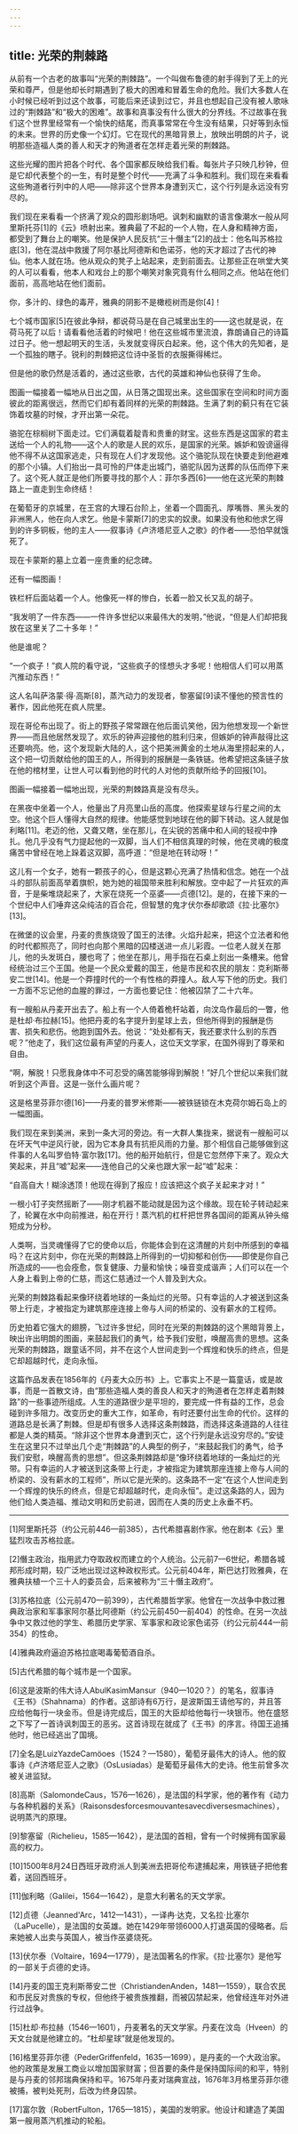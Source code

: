 ```yaml
---
---
---
```

title: 光荣的荆棘路
---






从前有一个古老的故事叫“光荣的荆棘路”。一个叫做布鲁德的射手得到了无上的光荣和尊严，但是他却长时期遇到了极大的困难和冒着生命的危险。我们大多数人在小时候已经听到过这个故事，可能后来还读到过它，并且也想起自己没有被人歌咏过的“荆棘路”和“极大的困难”。故事和真事没有什么很大的分界线。不过故事在我们这个世界里经常有一个愉快的结尾，而真事常常在今生没有结果，只好等到永恒的未来。世界的历史像一个幻灯。它在现代的黑暗背景上，放映出明朗的片子，说明那些造福人类的善人和天才的殉道者在怎样走着光荣的荆棘路。

这些光耀的图片把各个时代、各个国家都反映给我们看。每张片子只映几秒钟，但是它却代表整个的一生，有时是整个时代——充满了斗争和胜利。我们现在来看看这些殉道者行列中的人吧——除非这个世界本身遭到灭亡，这个行列是永远没有穷尽的。

我们现在来看看一个挤满了观众的圆形剧场吧。讽刺和幽默的语言像潮水一般从阿里斯托芬[1]的《云》喷射出来。雅典最了不起的一个人物，在人身和精神方面，都受到了舞台上的嘲笑。他是保护人民反抗“三十僭主”[2]的战士：他名叫苏格拉底[3]，他在混战中救援了阿尔基比阿德斯和色诺芬，他的天才超过了古代的神仙。他本人就在场。他从观众的凳子上站起来，走到前面去。让那些正在哄堂大笑的人可以看看，他本人和戏台上的那个嘲笑对象究竟有什么相同之点。他站在他们面前，高高地站在他们面前。

你，多汁的、绿色的毒芹，雅典的阴影不是橄榄树而是你[4]！

七个城市国家[5]在彼此争辩，都说荷马是在自己城里出生的——这也就是说，在荷马死了以后！请看看他活着的时候吧！他在这些城市里流浪，靠朗诵自己的诗篇过日子。他一想起明天的生活，头发就变得灰白起来。他，这个伟大的先知者，是一个孤独的瞎子。锐利的荆棘把这位诗中圣哲的衣服撕得稀烂。

但是他的歌仍然是活着的，通过这些歌，古代的英雄和神仙也获得了生命。

图画一幅接着一幅地从日出之国，从日落之国现出来。这些国家在空间和时间方面彼此的距离很远，然而它们却有着同样的光荣的荆棘路。生满了刺的蓟只有在它装饰着坟墓的时候，才开出第一朵花。

骆驼在棕榈树下面走过。它们满载着靛青和贵重的财宝。这些东西是这国家的君主送给一个人的礼物——这个人的歌是人民的欢乐，是国家的光荣。嫉妒和毁谤逼得他不得不从这国家逃走，只有现在人们才发现他。这个骆驼队现在快要走到他避难的那个小镇。人们抬出一具可怜的尸体走出城门，骆驼队因为送葬的队伍而停下来了。这个死人就正是他们所要寻找的那个人：菲尔多西[6]——他在这光荣的荆棘路上一直走到生命终结！

在葡萄牙的京城里，在王宫的大理石台阶上，坐着一个圆面孔、厚嘴唇、黑头发的非洲黑人，他在向人求乞。他是卡蒙斯[7]的忠实的奴隶。如果没有他和他求乞得到的许多铜板，他的主人——叙事诗《卢济塔尼亚人之歌》的作者——恐怕早就饿死了。

现在卡蒙斯的墓上立着一座贵重的纪念碑。

还有一幅图画！

铁栏杆后面站着一个人。他像死一样的惨白，长着一脸又长又乱的胡子。

“我发明了一件东西——一件许多世纪以来最伟大的发明，”他说，“但是人们却把我放在这里关了二十多年！”

他是谁呢？

“一个疯子！”疯人院的看守说，“这些疯子的怪想头才多呢！他相信人们可以用蒸汽推动东西！”

这人名叫萨洛蒙·得·高斯[8]，蒸汽动力的发现者，黎塞留[9]读不懂他的预言性的著作，因此他死在疯人院里。

现在哥伦布出现了。街上的野孩子常常跟在他后面讥笑他，因为他想发现一个新世界——而且他居然发现了。欢乐的钟声迎接他的胜利归来，但嫉妒的钟声敲得比这还要响亮。他，这个发现新大陆的人，这个把美洲黄金的土地从海里捞起来的人，这个把一切贡献给他的国王的人，所得到的报酬是一条铁链。他希望把这条链子放在他的棺材里，让世人可以看到他的时代的人对他的贡献所给予的回报[10]。

图画一幅接着一幅地出现，光荣的荆棘路真是没有尽头。

在黑夜中坐着一个人，他量出了月亮里山岳的高度。他探索星球与行星之间的太空。他这个巨人懂得大自然的规律。他能感觉到地球在他的脚下转动。这人就是伽利略[11]。老迈的他，又聋又瞎，坐在那儿，在尖锐的苦痛中和人间的轻视中挣扎。他几乎没有气力提起他的一双脚，当人们不相信真理的时候，他在灵魂的极度痛苦中曾经在地上跺着这双脚，高呼道：“但是地在转动呀！”

这儿有一个女子，她有一颗孩子的心，但是这颗心充满了热情和信念。她在一个战斗的部队前面高举着旗帜，她为她的祖国带来胜利和解放。空中起了一片狂欢的声音，于是柴堆烧起来了，大家在烧死一个巫婆——贞德[12]。是的，在接下来的一个世纪中人们唾弃这朵纯洁的百合花，但智慧的鬼才伏尔泰却歌颂《拉·比塞尔》[13]。

在微堡的议会里，丹麦的贵族烧毁了国王的法律。火焰升起来，把这个立法者和他的时代都照亮了，同时也向那个黑暗的囚楼送进一点儿彩霞。一位老人就关在那儿，他的头发斑白，腰也弯了；他坐在那儿，用手指在石桌上刻出一条槽来。他曾经统治过三个王国。他是一个民众爱戴的国王，他是市民和农民的朋友：克利斯蒂安二世[14]。他是一个莽撞时代的一个有性格的莽撞人。敌人写下他的历史。我们一方面不忘记他的血腥的罪过，一方面也要记住：他被囚禁了二十六年。

有一艘船从丹麦开出去了。船上有一个人倚着桅杆站着，向汶岛作最后的一瞥，他是杜却·布拉赫[15]。他把丹麦的名字提升到星球上去，但他所得到的报酬是伤害、损失和悲伤。他跑到国外去。他说：“处处都有天，我还要求什么别的东西呢？”他走了，我们这位最有声望的丹麦人，这位天文学家，在国外得到了尊荣和自由。

“啊，解脱！只愿我身体中不可忍受的痛苦能够得到解脱！”好几个世纪以来我们就听到这个声音。这是一张什么画片呢？

这是格里芬菲尔德[16]——丹麦的普罗米修斯——被铁链锁在木克荷尔姆石岛上的一幅图画。

我们现在来到美洲，来到一条大河的旁边。有一大群人集拢来，据说有一艘船可以在坏天气中逆风行驶，因为它本身具有抗拒风雨的力量。那个相信自己能够做到这件事的人名叫罗伯特·富尔敦[17]。他的船开始航行，但是它忽然停下来了。观众大笑起来，并且“嘘”起来——连他自己的父亲也跟大家一起“嘘”起来：

“自高自大！糊涂透顶！他现在得到了报应！应该把这个疯子关起来才对！”

一根小钉子突然摇断了——刚才机器不能动就是因为这个缘故。现在轮子转动起来了，轮翼在水中向前推进，船在开行！蒸汽机的杠杆把世界各国间的距离从钟头缩短成为分秒。

人类啊，当灵魂懂得了它的使命以后，你能体会到在这清醒的片刻中所感到的幸福吗？在这片刻中，你在光荣的荆棘路上所得到的一切抑郁和创伤——即使是你自己所造成的——也会痊愈，恢复健康、力量和愉快；噪音变成谐声；人们可以在一个人身上看到上帝的仁慈，而这仁慈通过一个人普及到大众。

光荣的荆棘路看起来像环绕着地球的一条灿烂的光带。只有幸运的人才被送到这条带上行走，才被指定为建筑那座连接上帝与人间的桥梁的、没有薪水的工程师。

历史拍着它强大的翅膀，飞过许多世纪，同时在光荣的荆棘路的这个黑暗背景上，映出许出明朗的图画，来鼓起我们的勇气，给予我们安慰，唤醒高贵的思想。这条光荣的荆棘路，跟童话不同，并不在这个人世间走到一个辉煌和快乐的终点，但是它却超越时代，走向永恒。

这篇作品发表在1856年的《丹麦大众历书》上。它事实上不是一篇童话，或是故事，而是一首散文诗，由“那些造福人类的善良人和天才的殉道者在怎样走着荆棘路”的一些事迹所组成。人生的道路很少是平坦的，要完成一件有益的工作，总会碰到许多阻力。改变历史的重大工作，如革命，有时还要付出生命的代价。这样的道路总是长满了荆棘。但是却有很多人选择这条荆棘路，而选择这条道路的人往往都是人类的精英。“除非这个世界本身遭到灭亡，这个行列是永远没穷尽的。”安徒生在这里只不过举出几个走“荆棘路”的人典型的例子，“来鼓起我们的勇气，给予我们安慰，唤醒高贵的思想”。但这条荆棘路却是“像环绕着地球的一条灿烂的光带。只有幸运的人才被送到这条带上行走，才被指定为建筑那座连接上帝与人间的桥梁的、没有薪水的工程师”，所以它是光荣的。这条路不一定“在这个人世间走到一个辉煌的快乐的终点，但是它却超越时代，走向永恒”。走过这条路的人，因为他们给人类造福、推动文明和历史前进，因而在人类的历史上永垂不朽。



***



[1]阿里斯托芬（约公元前446—前385），古代希腊喜剧作家。他在剧本《云》里猛烈攻击苏格拉底。

[2]僭主政治，指用武力夺取政权而建立的个人统治。公元前7—6世纪，希腊各城邦形成时期，较广泛地出现过这种政权形式。公元前404年，斯巴达打败雅典，在雅典扶植一个三十人的委员会，后来被称为“三十僭主政府”。

[3]苏格拉底（公元前470—前399），古代希腊哲学家。他曾在一次战争中救过雅典政治家和军事家阿尔基比阿德斯（约公元前450—前404）的性命。在另一次战争中又救过他的学生、希腊历史学家、军事家和政论家色诺芬（约公元前444—前354）的性命。

[4]雅典政府逼迫苏格拉底喝毒葡萄酒自杀。

[5]古代希腊的每个城市是一个国家。

[6]这是波斯的伟大诗人AbulKasimMansur（940—1020？）的笔名，叙事诗《王书》（Shahnama）的作者。这部诗有6万行，是波斯国王请他写的，并且答应给他每行一块金币。但是诗完成后，国王的大臣却给他每行一块银币。他在盛怒之下写了一首诗讽刺国王的恶劣。这首诗现在就成了《王书》的序言。待国王追捕他时，他已经逃出了国境。

[7]全名是LuizYazdeCamöoes（1524？—1580），葡萄牙最伟大的诗人。他的叙事诗《卢济塔尼亚人之歌》（OsLusiadas）是葡萄牙最伟大的史诗。他生前曾多次被关进监狱。

[8]高斯（SalomondeCaus，1576—1626），是法国的科学家，他的著作有《动力与各种机器的关系》（Raisonsdesforcesmouvantesavecdiversesmachines），说明蒸汽的原理。

[9]黎塞留（Richelieu，1585—1642），是法国的首相，曾有一个时候拥有国家最高的权力。

[10]1500年8月24日西班牙政府派人到美洲去把哥伦布逮捕起来，用铁链子把他套着，送回西班牙。

[11]伽利略（Galilei，1564—1642），是意大利著名的天文学家。

[12]贞德（Jeanned'Arc，1412—1431），一译冉·达克，又名拉·比塞尔（LaPucelle），是法国的女英雄。她在1429年带领6000人打退英国的侵略者。后来她被人出卖与英国人，被当作巫婆烧死。

[13]伏尔泰（Voltaire，1694—1779），是法国著名的作家。《拉·比塞尔》是他写的一部关于贞德的史诗。

[14]丹麦的国王克利斯蒂安二世（ChristiandenAnden，1481—1559），联合农民和市民反对贵族的专权，但他终于被贵族推翻，而被囚禁起来，他曾经连年对外进行过战争。

[15]杜却·布拉赫（1546—1601），丹麦著名的天文学家。丹麦在汶岛（Hveen）的天文台就是他建立的。“杜却星球”就是他发现的。

[16]格里芬菲尔德（PederGriffenfeld，1635—1699），是丹麦的一个大政治家。他的政策是发展工商业以增加国家财富；但首要的条件是保持国际间的和平，特别是与丹麦的邻邦瑞典保持和平。1675年丹麦对瑞典宣战，1676年3月格里芬菲尔德被捕，被判处死刑，后改为终身囚禁。

[17]富尔敦（RobertFulton，1765—1815），美国的发明家。他设计和建造了美国第一艘用蒸汽机推动的轮船。